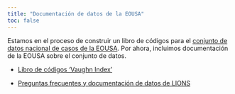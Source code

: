 ```yaml
---
title: "Documentación de datos de la EOUSA"
toc: false
---
```


Estamos en el proceso de construir un libro de códigos para el [conjunto de datos nacional de casos de la EOUSA](/data/eousa.es.html). Por ahora, incluimos documentación de la EOUSA sobre el conjunto de datos.

- [Libro de códigos 'Vaughn Index'](http://www.justice.gov/sites/default/files/usao/pages/attachments/2014/12/08/vaughn_index_final_08_21_2010.pdf)

- [Preguntas frecuentes y documentación de datos de LIONS](https://www.justice.gov/usao/resources/foia-library/national-caseload-data/frequently-asked-questions#info)